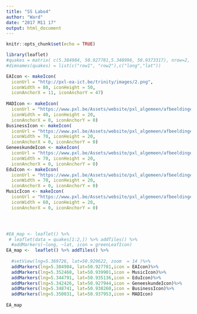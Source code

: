 ```yaml
---
title: "SS Labo4"
author: "Ward"
date: "2017 M11 17"
output: html_document
---
```


```r
knitr::opts_chunk$set(echo = TRUE)
```

```r
library(leaflet)
#quakes = matrix( c(5.384984, 50.927781,5.348996, 50.9373317), nrow=2, ncol= 2, byrow = TRUE)
#dimnames(quakes) = list(c("row1", "row2"),c("long","lat"))

EAIcon <- makeIcon(
  iconUrl = "http://pxl-ea-ict.be/trinity/images/2.png",
  iconWidth = 80, iconHeight = 50,
  iconAnchorX = 11, iconAnchorY = 47)
  
MADIcon <- makeIcon(
  iconUrl = "https://www.pxl.be/Assets/website/pxl_algemeen/afbeeldingen/grotere_versie/1314_logo_pxl_mad.png",
  iconWidth = 40, iconHeight = 20,
  iconAnchorX = 0, iconAnchorY = 0)
BusinessIcon <- makeIcon(
  iconUrl = "https://www.pxl.be/Assets/website/pxl_algemeen/afbeeldingen/grotere_versie/1314_logo_pxl_business.png",
  iconWidth = 70, iconHeight = 20,
  iconAnchorX = 0, iconAnchorY = 0)
GeneeskundeIcon <- makeIcon(
  iconUrl = "https://www.pxl.be/Assets/website/pxl_algemeen/afbeeldingen/grotere_versie/1314_logo_pxl_healthcare.png",
  iconWidth = 70, iconHeight = 20,
  iconAnchorX = 0, iconAnchorY = 0)
EduIcon <- makeIcon(
  iconUrl = "https://www.pxl.be/Assets/website/pxl_algemeen/afbeeldingen/grotere_versie/1314_logo_pxl_education.png",
  iconWidth = 70, iconHeight = 20,
  iconAnchorX = 0, iconAnchorY = 0)
MusicIcon <- makeIcon(
  iconUrl = "https://www.pxl.be/Assets/website/pxl_algemeen/afbeeldingen/grotere_versie/1314_logo_pxl_music.png",
  iconWidth = 60, iconHeight = 20,
  iconAnchorX = 0, iconAnchorY = 0)




#EA_map <- leaflet() %>% 
 # leaflet(data = quakes[1:2,]) %>% addTiles() %>%
  #addMarkers(~long, ~lat, icon = greenLeafIcon)
EA_map <-  leaflet() %>% addTiles() %>%
  
  #setView(lng=5.369726, lat=50.929622, zoom  = 14 )%>%
  addMarkers(lng=5.384984, lat=50.927781,icon = EAIcon)%>%
  addMarkers(lng=5.352468, lat=50.939901,icon = MusicIcon)%>%
  addMarkers(lng=5.344791, lat=50.935136,icon = EduIcon)%>%
  addMarkers(lng=5.342426, lat=50.927944,icon = GeneeskundeIcon)%>%
  addMarkers(lng=5.348741, lat=50.938260,icon = BusinessIcon)%>%
  addMarkers(lng=5.350031, lat=50.937953,icon = MADIcon)
 
EA_map


```
